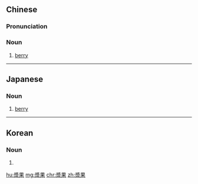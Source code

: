 {{also|浆果}}
==Chinese==
{{zh-forms|s=浆果}}
{{wikipedia|lang=zh}}

===Pronunciation===
{{zh-pron
|m=jiāngguǒ
|c=zoeng1 gwo2
|cat=n
}}

===Noun===
{{zh-noun}}

# [[berry]]

{{zh-cat|Botany}}

----

==Japanese==
{{wikipedia|lang=ja}}
{{ja-kanjitab|しょう|か|yomi=o}}

===Noun===
{{ja-noun|しょうか}}

# {{lb|ja|botany|sort=しょうか}} [[berry]]

----

==Korean==
{{ko-hanjatab}}

===Noun===
{{ko-noun|hangeul=장과}}

# {{hanja form of|장과|[[berry]]}}

[[hu:漿果]]
[[mg:漿果]]
[[chr:漿果]]
[[zh:漿果]]